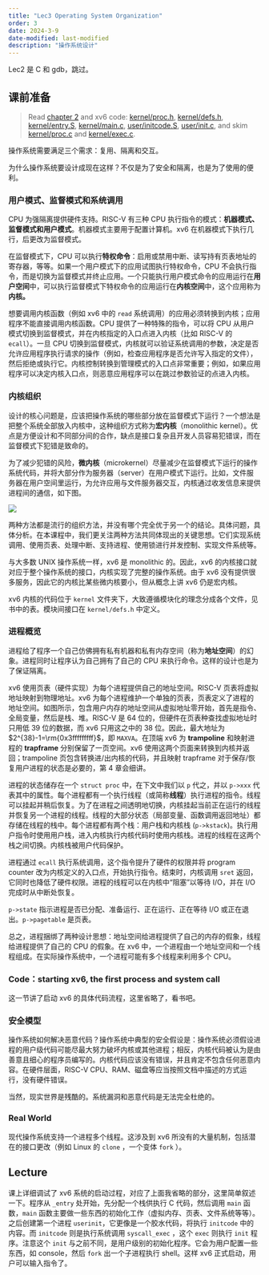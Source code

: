 ```yaml
---
title: "Lec3 Operating System Organization"
order: 3
date: 2024-3-9
date-modified: last-modified
description: "操作系统设计"
---
```


Lec2 是 C 和 gdb，跳过。

## 课前准备

> Read [chapter 2](#0) and xv6 code: [kernel/proc.h](#0), [kernel/defs.h](#0), [kernel/entry.S](#0), [kernel/main.c](#0), [user/initcode.S](#0), [user/init.c](#0), and skim [kernel/proc.c](#0) and [kernel/exec.c](#0).

操作系统需要满足三个需求：复用、隔离和交互。

为什么操作系统要设计成现在这样？不仅是为了安全和隔离，也是为了使用的便利。

### 用户模式、监督模式和系统调用

CPU 为强隔离提供硬件支持。RISC-V 有三种 CPU 执行指令的模式：**机器模式、监督模式和用户模式**。机器模式主要用于配置计算机。xv6 在机器模式下执行几行，后更改为监督模式。

在监督模式下，CPU 可以执行**特权命令**：启用或禁用中断、读写持有页表地址的寄存器，等等。如果一个用户模式下的应用试图执行特权命令，CPU 不会执行指令，而是切换为监督模式并终止应用。一个只能执行用户模式命令的应用运行在**用户空间**中，可以执行监督模式下特权命令的应用运行在**内核空间**中，这个应用称为**内核。**

想要调用内核函数（例如 xv6 中的 `read` 系统调用）的应用必须转换到内核；应用程序不能直接调用内核函数。CPU 提供了一种特殊的指令，可以将 CPU 从用户模式切换到监督模式，并在内核指定的入口点进入内核（比如 RISC-V 的 `ecall`）。一旦 CPU 切换到监督模式，内核就可以验证系统调用的参数，决定是否允许应用程序执行请求的操作（例如，检查应用程序是否允许写入指定的文件），然后拒绝或执行它。内核控制转换到管理模式的入口点非常重要；例如，如果应用程序可以决定内核入口点，则恶意应用程序可以在跳过参数验证的点进入内核。

### 内核组织

设计的核心问题是，应该把操作系统的哪些部分放在监督模式下运行？一个想法是把整个系统全部放入内核中，这种组织方式称为**宏内核**（monolithic kernel）。优点是方便设计和不同部分间的合作，缺点是接口复杂且开发人员容易犯错误，而在监督模式下犯错是致命的。

为了减少犯错的风险，**微内核**（microkernel）尽量减少在监督模式下运行的操作系统代码，并将大部分作为服务器（server）在用户模式下运行。比如，文件服务器在用户空间里运行，为允许应用与文件服务器交互，内核通过收发信息来提供进程间的通信，如下图。

![](images/microkernel.png){fig-align="center"}

两种方法都是流行的组织方法，并没有哪个完全优于另一个的结论。具体问题，具体分析。在本课程中，我们更关注两种方法共同体现出的关键思想。它们实现系统调用、使用页表、处理中断、支持进程、使用锁进行并发控制、实现文件系统等。

与大多数 UNIX 操作系统一样，xv6 是 monolithic 的。因此，xv6 的内核接口就对应于整个操作系统的接口，内核实现了完整的操作系统。由于 xv6 没有提供很多服务，因此它的内核比某些微内核要小，但从概念上讲 xv6 仍是宏内核。

xv6 内核的代码位于 `kernel` 文件夹下，大致遵循模块化的理念分成各个文件，见书中的表。模块间接口在 `kernel/defs.h` 中定义。

### 进程概览

进程给了程序一个自己仿佛拥有私有机器和私有内存空间（称为**地址空间**）的幻象。进程同时让程序认为自己拥有了自己的 CPU 来执行命令。这样的设计也是为了保证隔离。

xv6 使用页表（硬件实现）为每个进程提供自己的地址空间。RISC-V 页表将虚拟地址映射到物理地址。xv6 为每个进程维护一个单独的页表，页表定义了进程的地址空间。如图所示，包含用户内存的地址空间从虚拟地址零开始，首先是指令、全局变量，然后是栈、堆。RISC-V 是 64 位的，但硬件在页表种查找虚拟地址时只用低 39 位的数据，而 xv6 只用这之中的 38 位。因此，最大地址为 $2^{38}-1=\rm{0x3fffffffff}$，即 `MAXVA`。在顶端 xv6 为 **trampoline** 和映射进程的 **trapframe** 分别保留了一页空间。xv6 使用这两个页面来转换到内核并返回；trampoline 页包含转换进/出内核的代码，并且映射 trapframe 对于保存/恢复用户进程的状态是必要的，第 4 章会细讲。

进程的状态储存在一个 `struct proc` 中，在下文中我们以 `p` 代之，并以 `p->xxx` 代表其中的属性。每个进程都有一个执行线程（或简称**线程**）执行进程的指令。线程可以挂起并稍后恢复。为了在进程之间透明地切换，内核挂起当前正在运行的线程并恢复另一个进程的线程。线程的大部分状态（局部变量、函数调用返回地址）都存储在线程的栈中。每个进程都有两个栈：用户栈和内核栈 (`p->kstack`)。执行用户指令时使用用户栈，进入内核执行内核代码时使用内核栈。进程的线程在这两个栈之间切换。内核栈被用户代码保护。

进程通过 `ecall` 执行系统调用，这个指令提升了硬件的权限并将 program counter 改为内核定义的入口点，开始执行指令。结束时，内核调用 `sret` 返回，它同时也降低了硬件权限。进程的线程可以在内核中“阻塞”以等待 I/O，并在 I/O 完成时从中断处恢复。

`p->state` 指示进程是否已分配、准备运行、正在运行、正在等待 I/O 或正在退出。`p->pagetable` 是页表。

总之，进程捆绑了两种设计思想：地址空间给进程提供了自己的内存的假象，线程给进程提供了自己的 CPU 的假象。在 xv6 中，一个进程由一个地址空间和一个线程组成。在实际操作系统中，一个进程可能有多个线程来利用多个 CPU。

### Code：starting xv6, the first process and system call

这一节讲了启动 xv6 的具体代码流程，这里省略了，看书吧。

### 安全模型

操作系统如何解决恶意代码？操作系统中典型的安全假设是：操作系统必须假设进程的用户级代码可能尽最大努力破坏内核或其他进程；相反，内核代码被认为是由善意且细心的程序员编写的。内核代码应该没有错误，并且肯定不包含任何恶意内容。在硬件层面，RISC-V CPU、RAM、磁盘等应当按照文档中描述的方式运行，没有硬件错误。

当然，现实世界是残酷的。系统漏洞和恶意代码是无法完全杜绝的。

### Real World

现代操作系统支持一个进程多个线程。这涉及到 xv6 所没有的大量机制，包括潜在的接口更改（例如 Linux 的 `clone` ，一个变体 `fork` ）。

## Lecture

课上详细调试了 xv6 系统的启动过程，对应了上面我省略的部分，这里简单叙述一下。程序从 `_entry` 处开始，先分配一个栈供执行 C 代码，然后调用 `main` 函数，`main` 函数主要做一些东西的初始化工作（虚拟内存、页表、文件系统等等）。之后创建第一个进程 `userinit`，它更像是一个胶水代码，将执行 `initcode` 中的内容。而 `initcode` 则是执行系统调用 `syscall_exec` ，这个 `exec` 则执行 `init` 程序。注意这个 `init` 与之前不同，是用户级别的初始化程序。它会为用户配置一些东西，如 console，然后 `fork` 出一个子进程执行 shell。这样 xv6 正式启动，用户可以输入指令了。